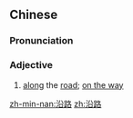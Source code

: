 ==Chinese==
{{zh-forms}}

===Pronunciation===
{{zh-pron
|m=yánlù
|c=jyun4 lou6
|mn=qz,tw,xm,zz:iân-lō͘
|cat=adj
}}

===Adjective===
{{zh-adj}}

# [[along]] the [[road]]; [[on the way]]

[[zh-min-nan:沿路]]
[[zh:沿路]]